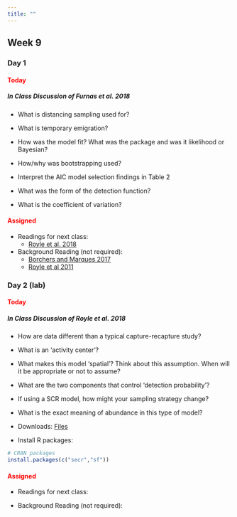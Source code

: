 ```yaml
---
title: ""
---
```


## Week 9

### Day 1

#### [Today]{style="color:red;"}

##### **In Class Discussion of Furnas et al. 2018**

- What is distancing sampling used for?

- What is temporary emigration?

- How was the model fit? What was the package and was it likelihood or Bayesian?

- How/why was bootstrapping used?

- Interpret the AIC model selection findings in Table 2

- What was the form of the detection function?

- What is the coefficient of variation?

<!-- ##### **In Class Group Recitation** -->



<!-- -   Lecture (Code): <a href="/classfiles/hbayes/Bayesian.Hierarchical.Model.zip">Bayesian Hierarchical Model Files</a> -->

<!-- -   Install R packages: -->

<!-- ```{r, eval=FALSE, echo=TRUE} -->
<!-- # CRAN packages -->
<!-- install.packages(c("brms","bayesplot")) -->
<!-- ``` -->

#### [Assigned]{style="color:red;"}
-   Readings for next class:
    - <a href="/readings/Royle et al 2018.pdf">Royle et al. 2018</a>


- Background Reading (not required):
  - <a href="/readings/Borchers and Marques 2017.pdf">Borchers and Marques 2017</a>
  - <a href="/readings/Royle et al 2011.pdf">Royle et al 2011</a>

 
### Day 2 (lab)

#### [Today]{style="color:red;"}

##### **In Class Discussion of Royle et al. 2018**

- How are data different than a typical capture-recapture study?

- What is an 'activity center'?

- What makes this model 'spatial'? Think about this assumption. When will it be appropriate or not to assume?

- What are the two components that control 'detection probability'?

- If using a SCR model, how might your sampling strategy change?

- What is the exact meaning of abundance in this type of model?


-   Downloads: <a href="/classfiles/scrlab/week9files.zip">Files</a>


-   Install R packages:

```r
# CRAN packages
install.packages(c("secr","sf"))
```


#### [Assigned]{style="color:red;"}
-   Readings for next class:
    <!-- - <a href="/readings/Royle et al 2018.pdf">Royle et al. 2018</a> -->


- Background Reading (not required):
  <!-- - <a href="/readings/Borchers and Marques 2017.pdf">Borchers and Marques 2017</a> -->






